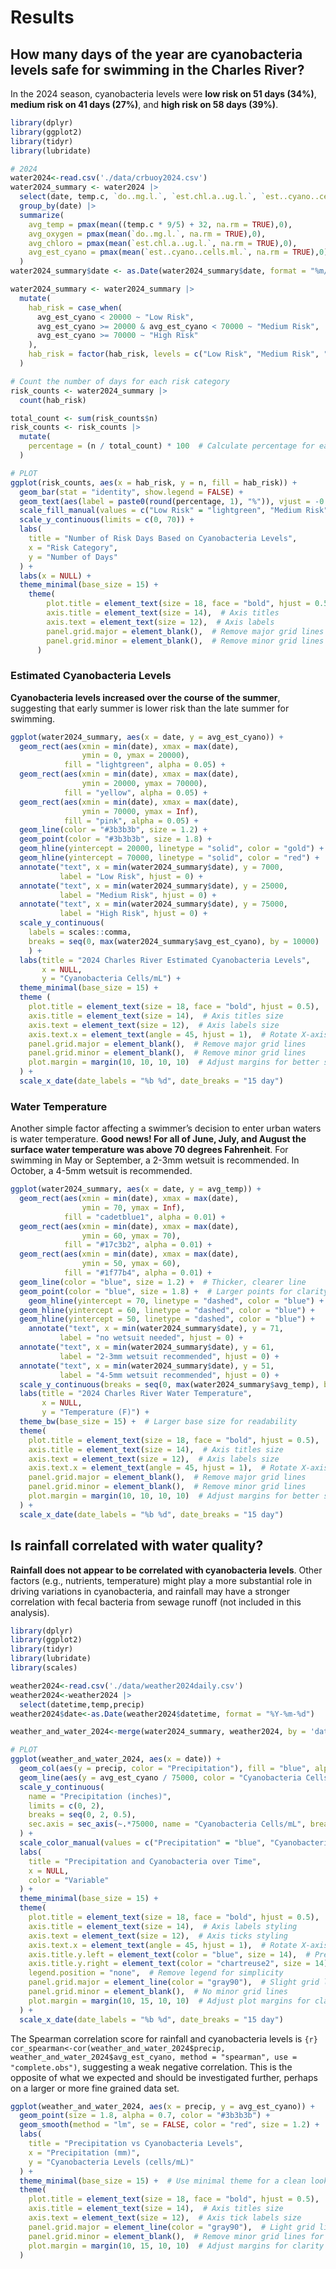 # Results
 
## How many days of the year are cyanobacteria levels safe for swimming in the Charles River?
In the 2024 season, cyanobacteria levels were **low risk on 51 days (34%)**, **medium risk on 41 days (27%)**, and **high risk on 58 days (39%)**.

```r
library(dplyr)
library(ggplot2)
library(tidyr)
library(lubridate)

# 2024
water2024<-read.csv('./data/crbuoy2024.csv')
water2024_summary <- water2024 |> 
  select(date, temp.c, `do..mg.l.`, `est.chl.a..ug.l.`, `est..cyano..cells.ml.`) |> 
  group_by(date) |> 
  summarize(
    avg_temp = pmax(mean((temp.c * 9/5) + 32, na.rm = TRUE),0),
    avg_oxygen = pmax(mean(`do..mg.l.`, na.rm = TRUE),0),
    avg_chloro = pmax(mean(`est.chl.a..ug.l.`, na.rm = TRUE),0),
    avg_est_cyano = pmax(mean(`est..cyano..cells.ml.`, na.rm = TRUE),0)
  )
water2024_summary$date <- as.Date(water2024_summary$date, format = "%m/%d/%Y")

water2024_summary <- water2024_summary |>
  mutate(
    hab_risk = case_when(
      avg_est_cyano < 20000 ~ "Low Risk",
      avg_est_cyano >= 20000 & avg_est_cyano < 70000 ~ "Medium Risk",
      avg_est_cyano >= 70000 ~ "High Risk"                       
    ),
    hab_risk = factor(hab_risk, levels = c("Low Risk", "Medium Risk", "High Risk"))
  )

# Count the number of days for each risk category
risk_counts <- water2024_summary |>
  count(hab_risk)

total_count <- sum(risk_counts$n)
risk_counts <- risk_counts |>
  mutate(
    percentage = (n / total_count) * 100  # Calculate percentage for each category
  )

# PLOT
ggplot(risk_counts, aes(x = hab_risk, y = n, fill = hab_risk)) +
  geom_bar(stat = "identity", show.legend = FALSE) +
  geom_text(aes(label = paste0(round(percentage, 1), "%")), vjust = -0.5) +  # Add percentage labels
  scale_fill_manual(values = c("Low Risk" = "lightgreen", "Medium Risk" = "yellow", "High Risk" = "pink", "Unknown" = "gray")) +
  scale_y_continuous(limits = c(0, 70)) +
  labs(
    title = "Number of Risk Days Based on Cyanobacteria Levels",
    x = "Risk Category",
    y = "Number of Days"
  ) +
  labs(x = NULL) +
  theme_minimal(base_size = 15) +
    theme(
        plot.title = element_text(size = 18, face = "bold", hjust = 0.5),  # Title style
        axis.title = element_text(size = 14),  # Axis titles
        axis.text = element_text(size = 12),  # Axis labels
        panel.grid.major = element_blank(),  # Remove major grid lines
        panel.grid.minor = element_blank(),  # Remove minor grid lines
      )
```

### Estimated Cyanobacteria Levels
**Cyanobacteria levels increased over the course of the summer**, suggesting that early summer is lower risk than the late summer for swimming.

```r
ggplot(water2024_summary, aes(x = date, y = avg_est_cyano)) +
  geom_rect(aes(xmin = min(date), xmax = max(date),
                ymin = 0, ymax = 20000),
            fill = "lightgreen", alpha = 0.05) +
  geom_rect(aes(xmin = min(date), xmax = max(date),
                ymin = 20000, ymax = 70000),
            fill = "yellow", alpha = 0.05) +
  geom_rect(aes(xmin = min(date), xmax = max(date),
                ymin = 70000, ymax = Inf),
            fill = "pink", alpha = 0.05) +
  geom_line(color = "#3b3b3b", size = 1.2) +
  geom_point(color = "#3b3b3b", size = 1.8) + 
  geom_hline(yintercept = 20000, linetype = "solid", color = "gold") +
  geom_hline(yintercept = 70000, linetype = "solid", color = "red") +
  annotate("text", x = min(water2024_summary$date), y = 7000,
           label = "Low Risk", hjust = 0) +
  annotate("text", x = min(water2024_summary$date), y = 25000,
           label = "Medium Risk", hjust = 0) +
  annotate("text", x = min(water2024_summary$date), y = 75000,
           label = "High Risk", hjust = 0) +
  scale_y_continuous(
    labels = scales::comma,
    breaks = seq(0, max(water2024_summary$avg_est_cyano), by = 10000)
    ) +
  labs(title = "2024 Charles River Estimated Cyanobacteria Levels",
       x = NULL,
       y = "Cyanobacteria Cells/mL") +
  theme_minimal(base_size = 15) +
  theme (
    plot.title = element_text(size = 18, face = "bold", hjust = 0.5),  # Title style
    axis.title = element_text(size = 14),  # Axis titles size
    axis.text = element_text(size = 12),  # Axis labels size
    axis.text.x = element_text(angle = 45, hjust = 1),  # Rotate X-axis labels for clarity
    panel.grid.major = element_blank(),  # Remove major grid lines
    panel.grid.minor = element_blank(),  # Remove minor grid lines
    plot.margin = margin(10, 10, 10, 10)  # Adjust margins for better spacing
  ) +
  scale_x_date(date_labels = "%b %d", date_breaks = "15 day")
```

### Water Temperature
Another simple factor affecting a swimmer's decision to enter urban waters is water temperature. **Good news! For all of June, July, and August the surface water temperature was above 70 degrees Fahrenheit**. For swimming in May or September, a 2-3mm wetsuit is recommended. In October, a 4-5mm wetsuit is recommended.

```r
ggplot(water2024_summary, aes(x = date, y = avg_temp)) +
  geom_rect(aes(xmin = min(date), xmax = max(date),
                ymin = 70, ymax = Inf),
            fill = "cadetblue1", alpha = 0.01) +
  geom_rect(aes(xmin = min(date), xmax = max(date),
                ymin = 60, ymax = 70),
            fill = "#17c3b2", alpha = 0.01) +
  geom_rect(aes(xmin = min(date), xmax = max(date),
                ymin = 50, ymax = 60),
            fill = "#1f77b4", alpha = 0.01) +
  geom_line(color = "blue", size = 1.2) +  # Thicker, clearer line
  geom_point(color = "blue", size = 1.8) +  # Larger points for clarity
    geom_hline(yintercept = 70, linetype = "dashed", color = "blue") +
  geom_hline(yintercept = 60, linetype = "dashed", color = "blue") +
  geom_hline(yintercept = 50, linetype = "dashed", color = "blue") +
    annotate("text", x = min(water2024_summary$date), y = 71,
           label = "no wetsuit needed", hjust = 0) +
  annotate("text", x = min(water2024_summary$date), y = 61,
           label = "2-3mm wetsuit recommended", hjust = 0) +
  annotate("text", x = min(water2024_summary$date), y = 51,
           label = "4-5mm wetsuit recommended", hjust = 0) +
  scale_y_continuous(breaks = seq(0, max(water2024_summary$avg_temp), by = 5)) +
  labs(title = "2024 Charles River Water Temperature",
       x = NULL,
       y = "Temperature (F)") +
  theme_bw(base_size = 15) +  # Larger base size for readability
  theme(
    plot.title = element_text(size = 18, face = "bold", hjust = 0.5),  # Title style
    axis.title = element_text(size = 14),  # Axis titles size
    axis.text = element_text(size = 12),  # Axis labels size
    axis.text.x = element_text(angle = 45, hjust = 1),  # Rotate X-axis labels for clarity
    panel.grid.major = element_blank(),  # Remove major grid lines
    panel.grid.minor = element_blank(),  # Remove minor grid lines
    plot.margin = margin(10, 10, 10, 10)  # Adjust margins for better spacing
  ) +
  scale_x_date(date_labels = "%b %d", date_breaks = "15 day")
```

## Is rainfall correlated with water quality?
**Rainfall does not appear to be correlated with cyanobacteria levels**. Other factors (e.g., nutrients, temperature) might play a more substantial role in driving variations in cyanobacteria, and rainfall may have a stronger correlation with fecal bacteria from sewage runoff (not included in this analysis).

```r
library(dplyr)
library(ggplot2)
library(tidyr)
library(lubridate)
library(scales)

weather2024<-read.csv('./data/weather2024daily.csv')
weather2024<-weather2024 |> 
  select(datetime,temp,precip)
weather2024$date<-as.Date(weather2024$datetime, format = "%Y-%m-%d")

weather_and_water_2024<-merge(water2024_summary, weather2024, by = 'date')

# PLOT
ggplot(weather_and_water_2024, aes(x = date)) +
  geom_col(aes(y = precip, color = "Precipitation"), fill = "blue", alpha = 0.5, width = 0.8) +
  geom_line(aes(y = avg_est_cyano / 75000, color = "Cyanobacteria Cells/mL"), size = 1.2) +
  scale_y_continuous(
    name = "Precipitation (inches)", 
    limits = c(0, 2), 
    breaks = seq(0, 2, 0.5),
    sec.axis = sec_axis(~.*75000, name = "Cyanobacteria Cells/mL", breaks = seq(0, 150000, 30000))
  ) +
  scale_color_manual(values = c("Precipitation" = "blue", "Cyanobacteria Cells/mL" = "chartreuse2")) +
  labs(
    title = "Precipitation and Cyanobacteria over Time",
    x = NULL,
    color = "Variable"
  ) +
  theme_minimal(base_size = 15) +
  theme(
    plot.title = element_text(size = 18, face = "bold", hjust = 0.5),  # Title styling
    axis.title = element_text(size = 14),  # Axis labels styling
    axis.text = element_text(size = 12),  # Axis ticks styling
    axis.text.x = element_text(angle = 45, hjust = 1),  # Rotate X-axis labels for better readability
    axis.title.y.left = element_text(color = "blue", size = 14),  # Precipitation axis label color
    axis.title.y.right = element_text(color = "chartreuse2", size = 14),  # Cyanobacteria axis label color
    legend.position = "none",  # Remove legend for simplicity
    panel.grid.major = element_line(color = "gray90"),  # Slight grid lines for better visibility
    panel.grid.minor = element_blank(),  # No minor grid lines
    plot.margin = margin(10, 15, 10, 10)  # Adjust plot margins for clarity
  ) +
  scale_x_date(date_labels = "%b %d", date_breaks = "15 day")
```

The Spearman correlation score for rainfall and cyanobacteria levels is `{r} cor_spearman<-cor(weather_and_water_2024$precip, weather_and_water_2024$avg_est_cyano, method = "spearman", use = "complete.obs")`, suggesting a weak negative correlation. This is the opposite of what we expected and should be investigated further, perhaps on a larger or more fine grained data set. 

```r
ggplot(weather_and_water_2024, aes(x = precip, y = avg_est_cyano)) +
  geom_point(size = 1.8, alpha = 0.7, color = "#3b3b3b") +
  geom_smooth(method = "lm", se = FALSE, color = "red", size = 1.2) +
  labs(
    title = "Precipitation vs Cyanobacteria Levels", 
    x = "Precipitation (mm)", 
    y = "Cyanobacteria Levels (cells/mL)"
  ) +
  theme_minimal(base_size = 15) +  # Use minimal theme for a clean look
  theme(
    plot.title = element_text(size = 18, face = "bold", hjust = 0.5),  # Bold and centered title
    axis.title = element_text(size = 14),  # Axis titles size
    axis.text = element_text(size = 12),  # Axis tick labels size
    panel.grid.major = element_line(color = "gray90"),  # Light grid lines for readability
    panel.grid.minor = element_blank(),  # Remove minor grid lines for cleanliness
    plot.margin = margin(10, 15, 10, 10)  # Adjust margins for clarity
  )
```
